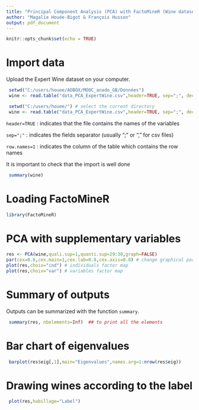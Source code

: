 ```yaml
---
title: "Principal Component Analysis (PCA) with FactoMineR (Wine dataset)"
author: "Magalie Houée-Bigot & François Husson"
output: pdf_document
---
```


```r
knitr::opts_chunk$set(echo = TRUE)
```


# Import data 

Upload the Expert Wine dataset on your computer. 
```r
 setwd("C:/users/houee/AOBOX/MOOC_anado_GB/Données")
 wine <- read.table("data_PCA_ExpertWine.csv",header=TRUE, sep=";", dec=".", row.names=1)
```
```r
 setwd("C:/users/houee/") # select the current directory 
 wine <- read.table("data_PCA_ExpertWine.csv",header=TRUE, sep=";", dec=".", row.names=1)
```

```header=TRUE``` : indicates that the file contains the names of the variables

```sep=";"``` : indicates the fields separator (usually ";" or "," for csv files)

```row.names=1``` : indicates the column of the table which contains the row names

It is important to check that the import is well done

```r
 summary(wine)
```

# Loading FactoMineR
```r
library(FactoMineR)
```

# PCA with supplementary variables
```r
res <- PCA(wine,quali.sup=1,quanti.sup=29:30,graph=FALSE)
par(cex=0.8,cex.main=1,cex.lab=0.8,cex.axis=0.8) # change graphical parameters (font size)
plot(res,choix="ind") # individuals factor map
plot(res,choix="var") # variables factor map
```

# Summary of outputs 
Outputs can be summarized with the function ```summary```.
```r
 summary(res, nbelements=Inf)  ## to print all the elements
```

# Bar chart of eigenvalues
```r
 barplot(res$eig[,1],main="Eigenvalues",names.arg=1:nrow(res$eig))
```

# Drawing wines according to the label 
```r
 plot(res,habillage="Label")
```